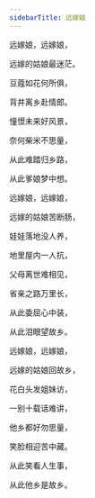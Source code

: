 ```yaml
---
sidebarTitle: 远嫁娘
---
```



远嫁娘，远嫁娘，

远嫁的姑娘最迷茫。

豆蔻如花何所俱，

背井离乡赴情郎。

憧憬未来好风景，

奈何柴米不思量，

从此难踏归乡路，

从此爹娘梦中想。
 
远嫁娘，远嫁娘，

远嫁的姑娘苦断肠，

娃娃落地没人养，

地里屋内一人抗，

父母离世难相见，

省亲之路万里长，

从此委屈心中装，

从此泪眼望故乡。
 
远嫁娘，远嫁娘，

远嫁的姑娘回故乡，

花白头发姐妹访，

一别十载话难讲，

他乡都好勿思量，

笑脸相迎苦中藏。

从此笑看人生事，

从此他乡是故乡。